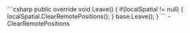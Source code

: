 <PlatformWrapper platform="unity">
    ```csharp
    public override void Leave()
    {
        if(localSpatial != null)
        {
            localSpatial.ClearRemotePositions();
        }
        base.Leave();
    }
    ```
    - <Link to="{{Global.API_REF_UNITY_ROOT}}/class_ilocalspatialaudioengine.html#api_ilocalspatialaudioengine_clearremotepositions">ClearRemotePositions</Link>
</PlatformWrapper>